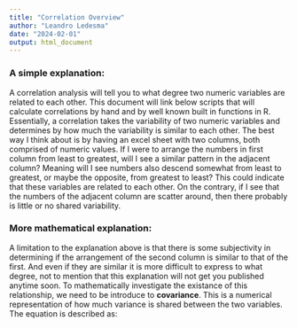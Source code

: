 ```yaml
---
title: "Correlation Overview"
author: "Leandro Ledesma"
date: "2024-02-01"
output: html_document
---
```



### A simple explanation:

A correlation analysis will tell you to what degree two numeric variables are related to each other. This document will link below scripts that will calculate correlations by hand and by well known built in functions in R. Essentially, a correlation takes the variability of two numeric variables and determines by how much the variability is similar to each other. The best way I think about is by having an excel sheet with two columns, both comprised of numeric values. If I were to arrange the numbers in first column from least to greatest, will I see a similar pattern in the adjacent column? Meaning will I see numbers also descend somewhat from least to greatest, or maybe the opposite, from greatest to least? This could indicate that these variables are related to each other. On the contrary, if I see that the numbers of the adjacent column are scatter around, then there probably is little or no shared variability.

### More mathematical explanation:

A limitation to the explanation above is that there is some subjectivity in determining if the arrangement of the second column is similar to that of the first. And even if they are similar it is more difficult to express to what degree, not to mention that this explanation will not get you published anytime soon. To mathematically investigate the existance of this relationship, we need to be introduce to **covariance**. This is a numerical representation of how much variance is shared between the two variables. The equation is described as:


